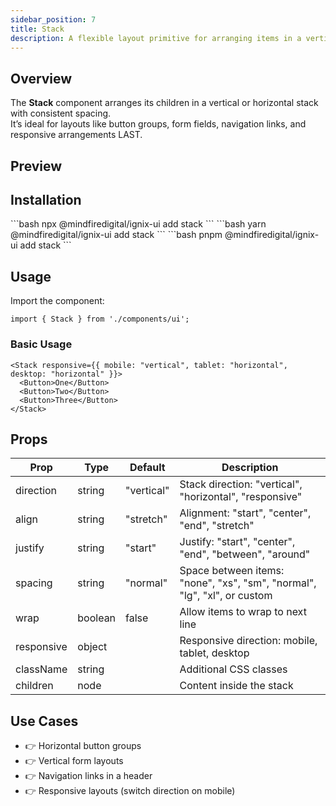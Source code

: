 ```yaml
---
sidebar_position: 7
title: Stack
description: A flexible layout primitive for arranging items in a vertical or horizontal stack with consistent spacing.
---
```



## Overview

The **Stack** component arranges its children in a vertical or horizontal stack with consistent spacing.  
It’s ideal for layouts like button groups, form fields, navigation links, and responsive arrangements LAST.

## Preview

<StackDemo />

## Installation

<Tabs>
  <TabItem value="npm" label="npm" default>
    ```bash
    npx @mindfiredigital/ignix-ui add stack
    ```
  </TabItem>
  <TabItem value="yarn" label="Yarn">
    ```bash
    yarn @mindfiredigital/ignix-ui add stack
    ```
  </TabItem>
  <TabItem value="pnpm" label="pnpm">
    ```bash
    pnpm @mindfiredigital/ignix-ui add stack
    ```
  </TabItem>
</Tabs>

## Usage

Import the component:

```tsx
import { Stack } from './components/ui';
```

### Basic Usage

```tsx
<Stack responsive={{ mobile: "vertical", tablet: "horizontal", desktop: "horizontal" }}>
  <Button>One</Button>
  <Button>Two</Button>
  <Button>Three</Button>
</Stack>
```

## Props

| Prop        | Type      | Default    | Description                                      |
|-------------|-----------|------------|--------------------------------------------------|
| direction   | string    | "vertical" | Stack direction: "vertical", "horizontal", "responsive" |
| align       | string    | "stretch"  | Alignment: "start", "center", "end", "stretch"   |
| justify     | string    | "start"    | Justify: "start", "center", "end", "between", "around" |
| spacing     | string    | "normal"   | Space between items: "none", "xs", "sm", "normal", "lg", "xl", or custom |
| wrap        | boolean   | false      | Allow items to wrap to next line                 |
| responsive  | object    |            | Responsive direction:  mobile, tablet, desktop  |
| className   | string    |            | Additional CSS classes                            |
| children    | node      |            | Content inside the stack                          |

## Use Cases
- 👉 Horizontal button groups
- 👉 Vertical form layouts
- 👉 Navigation links in a header
- 👉 Responsive layouts (switch direction on mobile)
